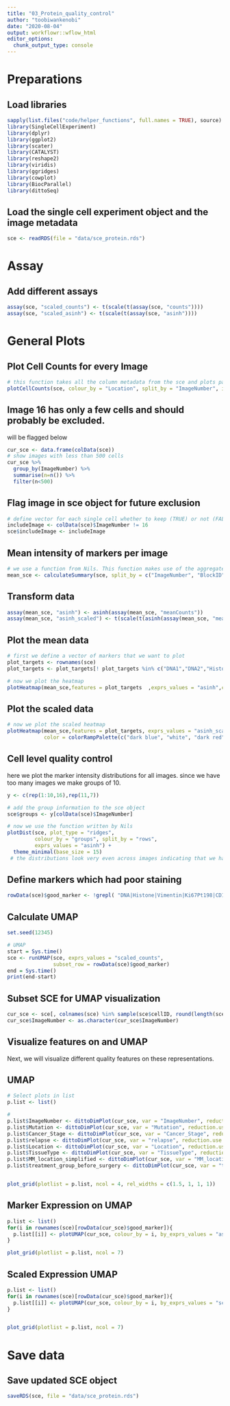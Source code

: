 ```yaml
---
title: "03_Protein_quality_control"
author: "toobiwankenobi"
date: "2020-08-04"
output: workflowr::wflow_html
editor_options:
  chunk_output_type: console
---
```


# Preparations

## Load libraries

```r
sapply(list.files("code/helper_functions", full.names = TRUE), source)
library(SingleCellExperiment)
library(dplyr)
library(ggplot2)
library(scater)
library(CATALYST)
library(reshape2)
library(viridis)
library(ggridges)
library(cowplot)
library(BiocParallel)
library(dittoSeq)
```

## Load the single cell experiment object and the image metadata

```r
sce <- readRDS(file = "data/sce_protein.rds")
```

# Assay

## Add different assays

```r
assay(sce, "scaled_counts") <- t(scale(t(assay(sce, "counts"))))
assay(sce, "scaled_asinh") <- t(scale(t(assay(sce, "asinh"))))
```

# General Plots

## Plot Cell Counts for every Image

```r
# this function takes all the column metadata from the sce and plots parts thereof
plotCellCounts(sce, colour_by = "Location", split_by = "ImageNumber", imageID = "ImageNumber")
```

## Image 16 has only a few cells and should probably be excluded.
will be flagged below

```r
cur_sce <- data.frame(colData(sce))
# show images with less than 500 cells
cur_sce %>%
  group_by(ImageNumber) %>%
  summarise(n=n()) %>%
  filter(n<500)
```

## Flag image in sce object for future exclusion

```r
# define vector for each single cell whether to keep (TRUE) or not (FALSE)
includeImage <- colData(sce)$ImageNumber != 16
sce$includeImage <- includeImage
```

## Mean intensity of markers per image

```r
# we use a function from Nils. This function makes use of the aggregate function to calculate the mean for each channel over all specified groups
mean_sce <- calculateSummary(sce, split_by = c("ImageNumber", "BlockID", "Location","Mutation","Cancer_Stage", "Status_at_3m","E_I_D","Adjuvant"), exprs_values = "counts")
``` 

## Transform data

```r
assay(mean_sce, "asinh") <- asinh(assay(mean_sce, "meanCounts"))
assay(mean_sce, "asinh_scaled") <- t(scale(t(asinh(assay(mean_sce, "meanCounts")))))
```

## Plot the mean data

```r
# first we define a vector of markers that we want to plot
plot_targets <- rownames(sce)
plot_targets <- plot_targets[! plot_targets %in% c("DNA1","DNA2","HistoneH3")]

# now we plot the heatmap
plotHeatmap(mean_sce,features = plot_targets  ,exprs_values = "asinh",colour_columns_by = "ImageNumber",color = viridis(100))
```

## Plot the scaled data

```r
# now we plot the scaled heatmap
plotHeatmap(mean_sce,features = plot_targets, exprs_values = "asinh_scaled", colour_columns_by = c("ImageNumber"), zlim = c(-3,3),
            color = colorRampPalette(c("dark blue", "white", "dark red"))(100))
```

## Cell level quality control
here we plot the marker intensity distributions for all images. since we have too many images we make groups of 10.

```r
y <- c(rep(1:10,16),rep(11,7))

# add the group information to the sce object
sce$groups <- y[colData(sce)$ImageNumber]

# now we use the function written by Nils
plotDist(sce, plot_type = "ridges", 
         colour_by = "groups", split_by = "rows", 
         exprs_values = "asinh") + 
  theme_minimal(base_size = 15)
 # the distributions look very even across images indicating that we have no major batch effects.

```

## Define markers which had poor staining

```r
rowData(sce)$good_marker <- !grepl( "DNA|Histone|Vimentin|Ki67Pt198|CD19|TOX1",rownames(sce))
```

## Calculate UMAP

```r
set.seed(12345)

# UMAP
start = Sys.time()
sce <- runUMAP(sce, exprs_values = "scaled_counts", 
               subset_row = rowData(sce)$good_marker)
end = Sys.time()
print(end-start)
```

## Subset SCE for UMAP visualization

```r
cur_sce <- sce[, colnames(sce) %in% sample(sce$cellID, round(length(sce$cellID)*0.05))]
cur_sce$ImageNumber <- as.character(cur_sce$ImageNumber)
```

## Visualize features on and UMAP
Next, we will visualize different quality features on these representations.

## UMAP

```r
# Select plots in list
p.list <- list()

# 
p.list$ImageNumber <- dittoDimPlot(cur_sce, var = "ImageNumber", reduction.use = "UMAP", size = 0.5, legend.show = FALSE) 
p.list$Mutation <- dittoDimPlot(cur_sce, var = "Mutation", reduction.use = "UMAP", size = 0.5)
p.list$Cancer_Stage <- dittoDimPlot(cur_sce, var = "Cancer_Stage", reduction.use = "UMAP", size = 0.5)
p.list$relapse <- dittoDimPlot(cur_sce, var = "relapse", reduction.use = "UMAP", size = 0.5)
p.list$Location <- dittoDimPlot(cur_sce, var = "Location", reduction.use = "UMAP", size = 0.5)
p.list$TissueType <- dittoDimPlot(cur_sce, var = "TissueType", reduction.use = "UMAP", size = 0.5)
p.list$MM_location_simplified <- dittoDimPlot(cur_sce, var = "MM_location_simplified", reduction.use = "UMAP", size = 0.5)
p.list$treatment_group_before_surgery <- dittoDimPlot(cur_sce, var = "treatment_group_before_surgery", reduction.use = "UMAP", size = 0.5)


plot_grid(plotlist = p.list, ncol = 4, rel_widths = c(1.5, 1, 1, 1))
```

## Marker Expression on UMAP

```r
p.list <- list()
for(i in rownames(sce)[rowData(cur_sce)$good_marker]){
  p.list[[i]] <- plotUMAP(cur_sce, colour_by = i, by_exprs_values = "asinh")
}

plot_grid(plotlist = p.list, ncol = 7)
```

## Scaled Expression UMAP

```r
p.list <- list()
for(i in rownames(sce)[rowData(cur_sce)$good_marker]){
  p.list[[i]] <- plotUMAP(cur_sce, colour_by = i, by_exprs_values = "scaled_asinh")
}


plot_grid(plotlist = p.list, ncol = 7)
```

# Save data

## Save updated SCE object

```r
saveRDS(sce, file = "data/sce_protein.rds")
```


